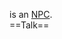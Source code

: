{{Npc
 |area=Incarnam
 |loc=Incarnam Inn
 |coords=[0,-3]
 |details=Inside [[Incarnam Inn]]
 |options=[[{{PAGENAME}}#Talk|Talk]]
}}
'''{{PAGENAME}}''' is an [[NPC]].
<br style="clear:both" />
==Talk==
{{dialog|text=Young people are always in such a rush! They don't know how to appreciate the calmer things in life. A glass of lemonade, a few friends, a pretty waitress... no better way to spend your days.
; (Close this dialogue)
}}

